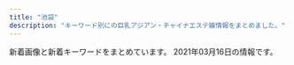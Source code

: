 ```yaml
---
title: "池袋"
description: "キーワード別にの巨乳アジアン・チャイナエステ嬢情報をまとめました。"
---
```


新着画像と新着キーワードをまとめています。
2021年03月16日の情報です。

<DmmAffiliateIns />
<KeywordTable
  shops={
    [
    {
        "keywords": {
            "90": 1,
            "88": 1,
            "86": 2
        },
        "station": "JR\u6c60\u888b\u99c5\u897f\u53e3",
        "url": "http://www.coco-8.jp/",
        "name": "CoCo8 \u30b3\u30b3\u30a8\u30a4\u30c8",
        "img_links": [
            "http://www.coco-8.jp/_src/36741672/4.jpg",
            "http://www.coco-8.jp/_src/36746692/g3.jpg",
            "http://www.coco-8.jp/_src/36742460/3.jpg",
            "http://www.coco-8.jp/_src/49977785/wechatimg336_20201102105038881.jpg",
            "http://www.coco-8.jp/_src/36746320/sayuri.jpg",
            "http://www.coco-8.jp/_src/36746331/lineline.png",
            "http://www.coco-8.jp/_src/36741671/2.jpg",
            "http://www.coco-8.jp/_src/36746351/lineline.png",
            "http://www.coco-8.jp/_src/36742655/down.png",
            "http://www.coco-8.jp/_src/36742780/s3.jpg",
            "http://www.coco-8.jp/_src/36820892/cam3.png",
            "http://www.coco-8.jp/_src/37791754/smartselect_20191212-140919_wechat.jpg",
            "http://www.coco-8.jp/_src/36746732/road2.png",
            "http://www.coco-8.jp/_src/54273533/img20210315131201738219.png",
            "http://www.coco-8.jp/_src/54273532/img20210315131201738219.png",
            "http://www.coco-8.jp/_src/36741673/3.jpg",
            "http://www.coco-8.jp/_src/36746688/g2.jpg",
            "http://www.coco-8.jp/_src/36742638/b.png",
            "http://www.coco-8.jp/_src/37791774/wechatimg437_20201113100952153.jpg",
            "http://www.coco-8.jp/_src/36742462/5.jpg",
            "http://www.coco-8.jp/_src/36746704/g5.png",
            "http://www.coco-8.jp/_src/36741674/5.jpg",
            "http://www.coco-8.jp/_src/36746633/lineline.png",
            "http://www.coco-8.jp/_src/36746379/aki.jpg",
            "http://www.coco-8.jp/_src/36813493/cam2.jpg",
            "http://www.coco-8.jp/_src/36815290/cam.png",
            "http://www.coco-8.jp/_src/36742461/4.jpg",
            "http://www.coco-8.jp/_src/36741678/down.png",
            "http://www.coco-8.jp/_src/36742791/s4.jpg",
            "http://www.coco-8.jp/_src/36741639/2.jpg",
            "http://www.coco-8.jp/_src/36741638/4.jpg",
            "http://www.coco-8.jp/_src/36742636/b.png",
            "http://www.coco-8.jp/_src/36746682/g.jpg",
            "http://www.coco-8.jp/_src/36743040/s5.jpg",
            "http://www.coco-8.jp/_src/36746380/aki.jpg",
            "http://www.coco-8.jp/_src/49632559/wechatimg336_20201102105038881.jpg",
            "http://www.coco-8.jp/_src/36746635/iwa1.jpg",
            "http://www.coco-8.jp/_src/36746642/risa.jpg",
            "http://www.coco-8.jp/_src/49977789/lineline.png",
            "http://www.coco-8.jp/_src/36746702/g6.jpg",
            "http://www.coco-8.jp/_src/36745876/pic1.jpg",
            "http://www.coco-8.jp/_src/37791789/lineline.png",
            "http://www.coco-8.jp/_src/36742640/b.png",
            "http://www.coco-8.jp/_src/36741640/1.jpg",
            "http://www.coco-8.jp/_src/36746395/lineline.png",
            "http://www.coco-8.jp/_src/36746641/risa.jpg",
            "http://www.coco-8.jp/_src/36741670/1.jpg",
            "http://www.coco-8.jp/_src/36746714/b.png",
            "http://www.coco-8.jp/_src/36746636/iwa1.jpg",
            "http://www.coco-8.jp/_src/49977786/wechatimg336_20201102105038881.jpg",
            "http://www.coco-8.jp/_src/36741637/3.jpg",
            "http://www.coco-8.jp/_src/36742459/2.jpg",
            "http://www.coco-8.jp/_src/36742714/s2.jpg",
            "http://www.coco-8.jp/_src/36741636/5.jpg",
            "http://www.coco-8.jp/_src/49977665/wechatimg437_20201113100952153.jpg",
            "http://www.coco-8.jp/_src/49977773/wechatimg437_20201113100952153.jpg",
            "http://www.coco-8.jp/_src/36742630/b.png",
            "http://www.coco-8.jp/_src/37791773/wechatimg437_20201113100952153.jpg",
            "http://www.coco-8.jp/_src/36746398/mei1.jpg",
            "http://www.coco-8.jp/_src/36712010/sayuri.jpg",
            "http://www.coco-8.jp/_src/49632727/wechatimg336_20201102105038881.jpg",
            "http://www.coco-8.jp/_src/36742644/sayuri.jpg",
            "http://www.coco-8.jp/_src/36746397/mei1.jpg",
            "http://www.coco-8.jp/_src/36746639/lineline.png",
            "http://www.coco-8.jp/_src/36746644/lineline.png",
            "http://www.coco-8.jp/_src/36813492/cam2.jpg",
            "http://www.coco-8.jp/_src/36746345/maya.jpg",
            "http://www.coco-8.jp/_src/36746346/maya.jpg",
            "http://www.coco-8.jp/_src/36742642/b.png",
            "http://www.coco-8.jp/_src/36742658/s1.jpg",
            "http://www.coco-8.jp/_src/36820891/cam3.png",
            "http://www.coco-8.jp/_src/36745880/pic2.jpg",
            "http://www.coco-8.jp/_src/36742458/1.jpg"
        ]
    },
    {
        "keywords": {
            "84": 2,
            "F": 1,
            "C": 20,
            "85": 2,
            "87": 2,
            "83": 4,
            "86": 1,
            "88": 1
        },
        "img_links": [
            "http://manpuku-web2.sakura.ne.jp/awakoku/image/header.jpg",
            "http://awakoku.net/girls/hana2.jpg",
            "http://awakoku.net/girls/mina2.jpg",
            "http://awakoku.net/girls/kana2.jpg",
            "http://awakoku.net/girls/yumi.jpg",
            "http://awakoku.net/girls/kana1.jpg",
            "http://awakoku.net/girls/saki1.jpg",
            "http://awakoku.net/girls/misaki1.jpg",
            "http://awakoku.net/girls/ami1.jpg",
            "http://awakoku.net/topics/img/8-1.jpg",
            "http://awakoku.net/girls/misaki2.jpg",
            "http://awakoku.net/girls/nagisa1.jpg",
            "http://awakoku.net/girls/nagisa2.jpg",
            "http://awakoku.net/image/pickup.jpg",
            "http://awakoku.net/girls/nana1.jpg",
            "http://awakoku.net/girls/noimage.jpg",
            "http://awakoku.net/girls/hana1.jpg",
            "http://awakoku.net/girls/yuri1.jpg",
            "http://awakoku.net/girls/nana2.jpg",
            "http://awakoku.net/girls/yuri2.jpg",
            "http://awakoku.net/topics/img/7-1.jpg",
            "http://awakoku.net/girls/mina1.jpg"
        ],
        "url": "http://awakoku.net/",
        "station": "JR\u6c60\u888b\u99c5\u897f\u53e3",
        "name": "\u30a2\u30ef\u56fd\u515a"
    },
    {
        "url": "http://hanamizuki.jpn.cm/",
        "img_links": [
            "http://hanamizuki.jpn.cm/photos/sites/43/2019/12/2019122511054178.jpg",
            "http://hanamizuki.jpn.cm/photos/sites/43/2017/11/2017110204162215.jpg",
            "http://hanamizuki.jpn.cm/images/room1.jpg",
            "http://hanamizuki.jpn.cm/images/room4.jpg",
            "http://hanamizuki.jpn.cm/images/s_news.png",
            "http://hanamizuki.jpn.cm/photos/sites/43/2019/12/2019122511054726.jpg",
            "http://hanamizuki.jpn.cm/images/nbj2.jpg",
            "http://hanamizuki.jpn.cm/images/room3.jpg",
            "http://hanamizuki.jpn.cm/images/s_link.png",
            "http://hanamizuki.jpn.cm/images/s_staff.png",
            "http://hanamizuki.jpn.cm/images/top.png",
            "http://hanamizuki.jpn.cm/photos/sites/43/2017/11/2017110204161468.jpg",
            "http://hanamizuki.jpn.cm/images/mobile.png",
            "http://hanamizuki.jpn.cm/photos/sites/43/2021/02/2021020211590282.jpg",
            "http://hanamizuki.jpn.cm/images/room2.jpg"
        ],
        "keywords": {
            "H": 2,
            "95": 1,
            "88": 1,
            "90": 1,
            "E": 1
        },
        "name": "\u6c34\u6728\u82b1",
        "station": "JR\u6c60\u888b\u99c5\u6771\u53e3"
    },
    {
        "station": "JR\u6c60\u888b\u99c5\u897f\u53e3",
        "name": "AromaAngels\uff5e\u6c60\u888b\u30a2\u30ed\u30de\u30a8\u30f3\u30b8\u30a7\u30eb\u30ba\uff5e",
        "url": "https://www.aroma-angels.net/",
        "img_links": [
            "http://www.aroma-angels.net/images/up_5_10_0.jpg",
            "http://www.aroma-angels.net/images/mt_10_1_508.jpg",
            "https://www.aroma-angels.net/images/mc_1_1_144.jpg",
            "http://www.aroma-angels.net/images/up_5_22_0.jpg",
            "https://www.aroma-angels.net/images/up_5_11_0.jpeg",
            "https://www.aroma-angels.net/images/ml_11_1_144.jpg",
            "https://www.aroma-angels.net/images/mc_1_2_445.jpg",
            "http://www.aroma-angels.net/asset/img/top.jpg",
            "https://www.aroma-angels.net/images/up_5_14_0.jpg",
            "https://estama.jp/assets_new/default/pc/img/page/link/estama_200_40.png",
            "https://www.aroma-angels.net/images/up_5_6_0.jpg",
            "https://www.aroma-angels.net/asset/img/top.jpg",
            "https://www.aroma-angels.net/asset/img/spacer300x450.png",
            "https://www.aroma-angels.net/images/up_5_7_0.jpg",
            "https://www.aroma-angels.net/asset/img/spacer_gallery.png",
            "https://www.aroma-angels.net/images/mc_1_2_239.jpg",
            "https://www.aroma-angels.net/images/up_5_15_0.jpg",
            "http://www.aroma-angels.net/images/up_5_17_0.jpg",
            "https://www.aroma-angels.net/images/up_5_13_0.jpg",
            "https://www.aroma-angels.net/images/ml_11_1_1064.jpg",
            "http://www.aroma-angels.net/images/up_5_9_0.jpg",
            "https://www.aroma-angels.net/images/ml_11_1_105.jpg",
            "https://www.aroma-angels.net/images/up_5_18_0.jpg",
            "https://www.aroma-angels.net/images/ml_11_1_1698.jpeg",
            "https://www.aroma-angels.net/images/mt_10_1_446.jpg",
            "http://www.aroma-angels.net/asset/img/top2.jpg",
            "https://www.aroma-angels.net/images/up_5_19_0.jpg",
            "https://www.aroma-angels.net/images/ml_11_1_508.jpg",
            "https://www.aroma-angels.net/images/ml_11_1_239.jpg",
            "https://www.aroma-angels.net/images/mc_1_1_960.jpg",
            "https://www.aroma-angels.net/images/mt_10_1_505.jpg",
            "https://www.aroma-angels.net/images/ml_11_1_445.jpg",
            "https://www.aroma-angels.net/images/link/link_19.jpg",
            "https://www.aroma-angels.net/images/ml_11_1_505.jpg",
            "http://www.aroma-angels.net/images/up_5_27_0.jpg",
            "https://www.aroma-angels.net/images/mc_1_1_1092.jpg",
            "https://www.aroma-angels.net/images/ml_11_1_1092.jpg",
            "https://www.aroma-angels.net/images/mc_1_1_506.jpg",
            "http://www.aroma-angels.net/images/link/link_27.jpg",
            "https://www.aroma-angels.net/images/mc_1_1_446.jpg",
            "https://www.aroma-angels.net/images/mc_1_2_960.jpg",
            "http://www.aroma-angels.net/images/link/link_31.jpg",
            "https://www.aroma-angels.net/images/up_5_25_0.jpg",
            "https://www.aroma-angels.net/images/ml_11_1_240.jpg",
            "https://www.aroma-angels.net/images/up_5_23_0.jpg",
            "https://www.aroma-angels.net/images/mc_1_1_208.jpg",
            "https://www.aroma-angels.net/images/up_5_5_0.jpg",
            "https://www.aroma-angels.net/images/mt_10_1_105.jpg",
            "https://www.aroma-angels.net/images/mc_1_1_105.jpg",
            "https://www.aroma-angels.net/images/mc_1_1_508.jpg",
            "https://www.aroma-angels.net/images/mc_1_1_445.jpg",
            "http://www.aroma-angels.net/images/link/link_34.jpg",
            "https://www.aroma-angels.net/images/up_5_12_0.jpg",
            "https://www.aroma-angels.net/images/ml_11_1_446.jpg",
            "https://www.aroma-angels.net/images/mc_1_2_105.jpg",
            "https://www.aroma-angels.net/images/up_5_8_0.jpg",
            "http://www.aroma-angels.net/images/mt_10_1_1092.jpg",
            "http://www.aroma-angels.net/images/mt_10_1_105.jpg",
            "https://www.aroma-angels.net/images/link/link_27.jpg",
            "https://www.aroma-angels.net/images/mc_1_2_1092.jpg",
            "https://menlog.net/link/menlog20040.jpg",
            "https://www.aroma-angels.net/images/link/link_31.jpg",
            "https://www.aroma-angels.net/images/ml_11_1_268.jpg",
            "https://www.aroma-angels.net/images/mc_1_1_1698.jpeg",
            "http://www.aroma-angels.net/asset/img/spacer900x360.png",
            "https://www.aroma-angels.net/images/mt_10_1_1092.jpg",
            "https://www.aroma-angels.net/images/up_5_17_0.jpg",
            "https://www.aroma-angels.net/images/ml_11_1_425.jpg",
            "https://www.aroma-angels.net/images/ml_11_1_208.jpg",
            "https://www.aroma-angels.net/images/ml_11_1_506.jpg",
            "http://www.aroma-angels.net/images/mt_10_1_505.jpg",
            "https://www.aroma-angels.net/images/mc_1_1_239.jpg",
            "https://www.aroma-angels.net/images/ml_11_1_314.jpg",
            "https://www.aroma-angels.net/images/ml_11_1_507.jpg",
            "https://www.aroma-angels.net/images/mc_1_1_505.jpg",
            "http://www.aroma-angels.net/images/up_5_5_0.jpg",
            "https://www.aroma-angels.net/images/mt_10_1_508.jpg",
            "https://www.aroma-angels.net/images/ml_11_1_960.jpg",
            "http://www.aroma-angels.net/asset/img/spacer300x450.png",
            "https://www.aroma-angels.net/images/mt_10_1_506.jpg",
            "https://www.aroma-angels.net/images/ml_11_1_1338.jpg",
            "https://www.aroma-angels.net/images/link/link_15.jpg",
            "https://www.aroma-angels.net/images/ml_11_1_241.jpg",
            "https://www.aroma-angels.net/images/mc_1_2_144.jpg",
            "https://www.aroma-angels.net/images/mt_10_1_144.jpg",
            "http://www.aroma-angels.net/images/up_5_6_0.jpg",
            "http://www.aroma-angels.net/images/mt_10_1_144.jpg",
            "http://www.aroma-angels.net/images/mt_10_1_446.jpg",
            "https://www.aroma-angels.net/images/ml_11_1_882.jpg",
            "https://www.aroma-angels.net/images/mc_1_1_882.jpg",
            "https://www.aroma-angels.net/images/up_5_10_0.jpg",
            "http://www.aroma-angels.net/images/up_5_26_0.jpg",
            "http://www.aroma-angels.net/images/up_5_23_0.jpg",
            "https://www.aroma-angels.net/images/ml_11_1_1272.jpg",
            "http://www.aroma-angels.net/images/up_5_7_0.jpg",
            "http://www.aroma-angels.net/images/up_5_8_0.jpg",
            "https://www.aroma-angels.net/images/up_5_27_0.jpg",
            "http://www.aroma-angels.net/images/mt_10_1_506.jpg",
            "http://www.aroma-angels.net/images/link/link_15.jpg",
            "https://www.aroma-angels.net/images/link/link_34.jpg",
            "https://www.aroma-angels.net/images/ml_11_1_2202.jpg",
            "https://www.aroma-angels.net/images/ml_11_1_1285.jpg",
            "https://www.aroma-angels.net/images/up_5_9_0.jpg",
            "https://www.aroma-angels.net/asset/img/spacer900x360.png",
            "https://www.aroma-angels.net/images/up_5_22_0.jpg",
            "http://www.aroma-angels.net/images/up_5_25_0.jpg",
            "https://www.aroma-angels.net/images/up_5_26_0.jpg",
            "https://www.aroma-angels.net/asset/img/top2.jpg",
            "https://www.aroma-angels.net/images/ml_11_1_1411.jpg"
        ],
        "keywords": {
            "85": 15,
            "D": 17,
            "86": 6,
            "E": 3,
            "87": 7,
            "C": 49,
            "88": 7
        }
    },
    {
        "station": "JR\u6c60\u888b\u99c5\u897f\u53e3(\u5317)",
        "keywords": {
            "C": 37,
            "87": 22,
            "88": 57,
            "E": 66,
            "F": 26,
            "90": 6,
            "89": 56,
            "D": 48
        },
        "url": "https://www.relax-es.net/",
        "name": "New RELAX TIME",
        "img_links": [
            "https://www.relax-es.net/w200-p300/img/uploadfile/imgpc01601602890.jpg",
            "https://www.relax-es.net/w160-p400/img/uploadfile/imgpc01608535826.jpg",
            "https://www.relax-es.net/w160-p400/img/uploadfile/imgpc01601602403.jpg",
            "https://www.relax-es.net/w160-p400/img/uploadfile/imgpc01601602016.jpg",
            "https://www.relax-es.net/w160-p400/img/uploadfile/imgpc01601602326.jpg",
            "https://www.relax-es.net/img/syscard.png",
            "https://www.relax-es.net/img/bana01.jpg",
            "https://www.relax-es.net/w160-p400/img/uploadfile/imgpc01601942092.jpg",
            "https://www.relax-es.net/img/uploadfile/imgpc01601603008.jpg",
            "https://www.relax-es.net/w160-p400/img/uploadfile/imgpc01608535783.jpg",
            "https://www.relax-es.net/w160-p400/img/uploadfile/imgpc01601942165.jpg",
            "https://www.relax-es.net/w160-p400/img/uploadfile/imgpc01601942105.jpg",
            "https://www.relax-es.net/w160-p400/img/uploadfile/imgpc01601602761.jpg",
            "https://www.relax-es.net/w200-p300/img/uploadfile/imgpc01601602443.jpg",
            "https://www.relax-es.net/img/bana05.jpg",
            "https://www.relax-es.net/img/num2.png",
            "https://www.relax-es.net/img/uploadfile/imgpc01601602890.jpg",
            "https://www.relax-es.net/w200-p300/img/uploadfile/imgpc01601602188.jpg",
            "https://www.relax-es.net/w160-p400/img/uploadfile/imgpc01601602443.jpg",
            "https://www.relax-es.net/w300-p200/img/uploadfile/imgpc01601603008.jpg",
            "https://www.relax-es.net/w160-p400/img/uploadfile/imgpc01601602676.jpg",
            "https://www.relax-es.net/img/bana10.jpg",
            "https://www.relax-es.net/img/uploadfile/imgpc01608535716.jpg",
            "https://www.relax-es.net/img/num4.png",
            "https://www.relax-es.net/w160-p400/img/uploadfile/imgpc01601942142.jpg",
            "https://www.relax-es.net/img/uploadfile/imgpc01601601781.jpg",
            "https://www.relax-es.net/w200-p300/img/uploadfile/imgpc01601942123.jpg",
            "https://www.relax-es.net/w160-p400/img/uploadfile/imgpc01601602269.jpg",
            "https://www.relax-es.net/w200-p300/img/uploadfile/imgpc01601602676.jpg",
            "https://www.relax-es.net/img/uploadfile/1601603998.png",
            "https://www.relax-es.net/img/uploadfile/imgpc01608535783.jpg",
            "https://www.relax-es.net/img/uploadfile/img_1601600707.jpg",
            "https://www.relax-es.net/img/bana04.jpg",
            "https://www.relax-es.net/w160-p400/img/uploadfile/imgpc01601602890.jpg",
            "https://www.relax-es.net/img/shop.jpg",
            "https://www.relax-es.net/w200-p300/img/uploadfile/imgpc01601602761.jpg",
            "https://www.relax-es.net/img/uploadfile/imgpc01601602761.jpg",
            "https://www.relax-es.net/w160-p400/img/uploadfile/imgpc01608535716.jpg",
            "https://www.relax-es.net/w160-p400/img/uploadfile/imgpc01601601975.jpg",
            "https://www.relax-es.net/img/uploadfile/imgpc01601602676.jpg",
            "https://www.relax-es.net/img/uploadfile/imgpc01601602188.jpg",
            "https://www.relax-es.net/img/companioncoment.png",
            "https://www.relax-es.net/w200-p300/img/uploadfile/imgpc01608535716.jpg",
            "https://www.relax-es.net/img/uploadfile/imgpc01601602269.jpg",
            "https://www.relax-es.net/w200-p300/img/uploadfile/imgpc01601601781.jpg",
            "https://www.relax-es.net/img/bana02.jpg",
            "https://www.relax-es.net/img/num3.png",
            "https://www.relax-es.net/img/icon/new.png",
            "https://www.relax-es.net/w160-p400/img/uploadfile/imgpc01601602970.jpg",
            "https://www.relax-es.net/img/uploadfile/img_1601600792.jpg",
            "https://www.relax-es.net/w200-p300/img/uploadfile/imgpc01601942092.jpg",
            "https://www.relax-es.net/img/uploadfile/imgpc01601942142.jpg",
            "https://www.relax-es.net/w160-p400/img/uploadfile/imgpc01601942123.jpg",
            "https://www.relax-es.net/img/uploadfile/imgpc01601942092.jpg",
            "https://www.relax-es.net/w160-p400/img/uploadfile/imgpc01608535915.jpg",
            "https://www.relax-es.net/img/uploadfile/imgpc01601601975.jpg",
            "https://www.relax-es.net/w200-p300/img/uploadfile/imgpc01601601975.jpg",
            "https://www.relax-es.net/w200-p300/img/uploadfile/imgpc01601942165.jpg",
            "https://www.relax-es.net/img/uploadfile/imgpc01608535915.jpg",
            "https://www.relax-es.net/w160-p400/img/uploadfile/imgpc01601603008.jpg",
            "https://www.relax-es.net/w160-p400/img/uploadfile/imgpc01601601781.jpg",
            "https://www.relax-es.net/img/num1.png",
            "https://www.relax-es.net/img/uploadfile/imgpc01601942165.jpg",
            "https://www.relax-es.net/img/uploadfile/imgpc01601602443.jpg",
            "https://www.relax-es.net/w200-p300/img/uploadfile/imgpc01601602326.jpg",
            "https://www.relax-es.net/img/uploadfile/imgpc01601942105.jpg",
            "https://www.relax-es.net/img/area.jpg",
            "https://www.relax-es.net/img/uploadfile/imgpc01601602970.jpg",
            "https://www.relax-es.net/img/uploadfile/imgpc01601942123.jpg",
            "https://www.relax-es.net/img/uploadfile/imgpc01601602326.jpg",
            "https://www.relax-es.net/img/bana03.jpg",
            "https://www.relax-es.net/img/kantan.jpg",
            "https://www.relax-es.net/w160-p400/img/uploadfile/imgpc01601602188.jpg",
            "https://www.relax-es.net/img/bana07.jpg",
            "https://www.relax-es.net/img/num5.png"
        ]
    },
    {
        "img_links": [],
        "url": "http://iris.iest.info/",
        "station": "JR\u6c60\u888b\u99c5\u6771\u53e3",
        "keywords": {},
        "name": "\u30b9\u30de\u30a4\u30eb"
    },
    {
        "img_links": [],
        "name": "\u6e80\u6708\u5802",
        "keywords": {},
        "station": "JR\u6c60\u888b\u99c5\u897f\u53e3",
        "url": "http://mangetsudou.tyo.cm/"
    },
    {
        "img_links": [
            "http://tsukinokoi.com/images/event/2020/m03.png",
            "http://tsukinokoi.com/img/staff/151584629124140300.jpg",
            "http://tsukinokoi.com/img/staff/148586605222864500.jpg",
            "http://tsukinokoi.com/images/news3.png",
            "http://tsukinokoi.com/images/QRcode.png",
            "http://tsukinokoi.com/images/bar_gallery.png",
            "http://tsukinokoi.com/images/bar_staff.png",
            "http://tsukinokoi.com/images/bar_top.png",
            "http://tsukinokoi.com/img/staff/153079932824200700.jpg",
            "http://tsukinokoi.com/img/staff/152008703796356600.jpg",
            "http://tsukinokoi.com/img/staff/148586605226742500.jpg",
            "http://tsukinokoi.com/img/staff/148256052554824000.jpg",
            "http://tsukinokoi.com/images/news1.png",
            "http://tsukinokoi.com/images/pickupGirl2014.png",
            "http://tsukinokoi.com/img/staff/154673852166026500.jpg",
            "http://tsukinokoi.com/img/staff/148073918839938900.jpg",
            "http://tsukinokoi.com/img/staff/155611310658540500.jpg",
            "http://tsukinokoi.com/img/staff/155204782386136400.jpg",
            "http://tsukinokoi.com/img/staff/144652745411466600.jpg",
            "http://tsukinokoi.com/img/staff/155818741107218300.jpg",
            "http://tsukinokoi.com/img/staff/160622584020640000.jpg",
            "http://tsukinokoi.com/img/staff/142919725579809100.png"
        ],
        "url": "http://tsukinokoi.com/",
        "name": "\u6708\u306e\u604b",
        "keywords": {
            "\u30bb\u30af\u30b7\u30fc": 1
        },
        "station": "JR\u6c60\u888b\u99c5\u897f\u53e3"
    },
    {
        "name": "\u6d17\u4f53\u30de\u30cb\u30a2",
        "station": "JR\u6c60\u888b\u99c5\u6771\u53e3",
        "url": "http://manian-ikebukuro.com/",
        "img_links": [
            "http://manian-ikebukuro.com/image/cast/cast_77_2_l.jpg",
            "http://manian-ikebukuro.com/image/cast/cast_6_1_l.jpg",
            "http://manian-ikebukuro.com/image/cast/cast_73_2_l.jpg",
            "http://manian-ikebukuro.com/image/cast/cast_75_1_s.jpg",
            "http://manian-ikebukuro.com/img/tel.png",
            "http://manian-ikebukuro.com/image/cast/cast_63_1_s.jpg",
            "http://manian-ikebukuro.com/image/cast/cast_77_1_s.jpg",
            "http://manian-ikebukuro.com/img/news3.png",
            "http://manian-ikebukuro.com/image/cast/10x10.jpg",
            "http://manian-ikebukuro.com/image/cast/cast_2_2_l.jpg",
            "http://manian-ikebukuro.com/image/cast/cast_64_1_s.jpg",
            "http://manian-ikebukuro.com/img/pickupGirl.png",
            "http://manian-ikebukuro.com/image/cast/cast_69_1_l.jpg",
            "http://manian-ikebukuro.com/image/cast/cast_74_1_l.jpg",
            "http://manian-ikebukuro.com/image/cast/cast_70_2_l.jpg",
            "http://manian-ikebukuro.com/image/cast/cast_77_1_l.jpg",
            "http://manian-ikebukuro.com/image/cast/cast_75_2_l.jpg",
            "http://manian-ikebukuro.com/image/cast/cast_64_1_l.jpg",
            "http://manian-ikebukuro.com/image/cast/cast_80_1_l.jpg",
            "http://manian-ikebukuro.com/image/cast/cast_70_1_l.jpg",
            "http://manian-ikebukuro.com/image/cast/cast_74_2_l.jpg",
            "http://manian-ikebukuro.com/image/cast/cast_69_1_s.jpg",
            "http://manian-ikebukuro.com/image/cast/cast_73_1_s.jpg",
            "http://manian-ikebukuro.com/image/cast/cast_63_1_l.jpg",
            "http://manian-ikebukuro.com/img/news1.png",
            "http://manian-ikebukuro.com/image/cast/cast_80_1_s.jpg",
            "http://manian-ikebukuro.com/image/cast/cast_6_2_l.jpg",
            "http://manian-ikebukuro.com/image/cast/cast_70_1_s.jpg",
            "http://manian-ikebukuro.com/image/cast/cast_6_1_s.jpg",
            "http://manian-ikebukuro.com/img/line1.jpg",
            "http://manian-ikebukuro.com/image/cast/cast_64_2_l.jpg",
            "http://manian-ikebukuro.com/image/cast/cast_2_1_s.jpg",
            "http://manian-ikebukuro.com/img/bar_profile.png",
            "http://manian-ikebukuro.com/img/bar_staff.png",
            "http://manian-ikebukuro.com/img/header0.jpg",
            "http://manian-ikebukuro.com/img/QRcode.png",
            "http://manian-ikebukuro.com/image/cast/cast_75_1_l.jpg",
            "http://manian-ikebukuro.com/image/cast/cast_80_2_l.jpg",
            "http://manian-ikebukuro.com/image/cast/cast_67_1_s.jpg",
            "http://manian-ikebukuro.com/image/cast/cast_68_1_s.jpg",
            "http://manian-ikebukuro.com/image/cast/cast_2_1_l.jpg",
            "http://manian-ikebukuro.com/image/cast/cast_74_1_s.jpg",
            "http://manian-ikebukuro.com/image/cast/cast_71_1_s.jpg",
            "http://manian-ikebukuro.com/image/cast/cast_69_2_l.jpg",
            "http://manian-ikebukuro.com/image/cast/cast_73_1_l.jpg",
            "http://manian-ikebukuro.com/image/cast/cast_47_1_s.jpg",
            "http://manian-ikebukuro.com/img/spSite.jpg",
            "http://manian-ikebukuro.com/sp/img/tel.png"
        ],
        "keywords": {}
    },
    {
        "station": "JR\u6c60\u888b\u99c5\u897f\u53e3",
        "url": "http://new-paradise.net/",
        "img_links": [
            "http://new-paradise.net/images/kanna02.jpg",
            "http://new-paradise.net/images/honoka.jpg",
            "http://new-paradise.net/images/flash1.jpg",
            "http://new-paradise.net/images/a4.jpg",
            "http://new-paradise.net/images/a5.jpg",
            "http://new-paradise.net/images/mobile.png",
            "http://new-paradise.net/images/info.jpg",
            "http://new-paradise.net/images/down.png",
            "http://new-paradise.net/images/kiki.jpg",
            "http://new-paradise.net/images/a6.jpg",
            "http://new-paradise.net/images/zi_staff.png",
            "http://new-paradise.net/images/noa.jpg",
            "http://new-paradise.net/images/g0.jpg",
            "http://new-paradise.net/images/misaki01.jpg",
            "http://new-paradise.net/images/kiki02.jpg",
            "http://new-paradise.net/images/a7.jpg",
            "http://new-paradise.net/images/a2.jpg",
            "http://new-paradise.net/images/itigo.jpg",
            "http://new-paradise.net/images/up.png",
            "http://new-paradise.net/images/misaki02.jpg",
            "http://new-paradise.net/images/a1.jpg",
            "http://new-paradise.net/images/a3.jpg",
            "http://new-paradise.net/images/r3.jpg"
        ],
        "keywords": {},
        "name": "\u5fc3\u30d1\u30e9\u30c0\u30a4\u30b9"
    },
    {
        "url": "http://foryou-est.tokyo/",
        "keywords": {},
        "name": "For You",
        "station": "JR\u6c60\u888b\u99c5\u897f\u53e3",
        "img_links": [
            "http://foryou-est.tokyo/images/mika.jpg",
            "http://foryou-est.tokyo/images/sp02.jpg",
            "http://foryou-est.tokyo/images/yumi.jpg",
            "http://foryou-est.tokyo/images/riri.jpg",
            "http://foryou-est.tokyo/images/sp03.jpg",
            "http://foryou-est.tokyo/images/mobile.png",
            "http://foryou-est.tokyo/images/down.png",
            "http://foryou-est.tokyo/images/yuki.jpg",
            "http://foryou-est.tokyo/images/flash1.jpg",
            "http://foryou-est.tokyo/images/kina.jpg",
            "http://foryou-est.tokyo/images/yuri.jpg",
            "http://foryou-est.tokyo/images/sp01.jpg",
            "http://foryou-est.tokyo/images/ai.jpg",
            "http://foryou-est.tokyo/images/ami.jpg",
            "http://foryou-est.tokyo/images/up.png",
            "http://foryou-est.tokyo/images/emi.jpg",
            "http://foryou-est.tokyo/images/zi_staff.png"
        ]
    },
    {
        "url": "http://monaliza.xyz/",
        "name": "MONA\u30fbLIZA \u30e2\u30ca\u30fb\u30ea\u30b6",
        "img_links": [
            "http://monaliza.xyz/images/index_c2.jpg",
            "http://monaliza.xyz/images/gallery_image01b.jpg",
            "http://monaliza.xyz/images/r01.jpg",
            "http://monaliza.xyz/images/r03.jpg",
            "http://monaliza.xyz/images/r04.jpg",
            "http://monaliza.xyz/images/index_c1.jpg",
            "http://monaliza.xyz/images/yuki.jpg",
            "http://monaliza.xyz/images/g7.jpg",
            "http://monaliza.xyz/images/index_c3.jpg",
            "http://monaliza.xyz/images/top.jpg",
            "http://monaliza.xyz/images/g6.jpg",
            "http://monaliza.xyz/images/r02.jpg",
            "http://monaliza.xyz/images/mobile.jpg",
            "http://monaliza.xyz/images/aoyi.jpg",
            "http://monaliza.xyz/images/g4.jpg"
        ],
        "station": "JR\u6c60\u888b\u99c5\u897f\u53e3",
        "keywords": {
            "C": 8
        }
    },
    {
        "station": "JR\u6c60\u888b\u99c5\u897f\u53e3(\u5317)",
        "name": "\u30b7\u30e3\u30fc\u30ed\u30c3\u30c8\u59eb",
        "keywords": {
            "87": 1,
            "86": 3,
            "82": 2,
            "C": 21,
            "85": 11,
            "E": 1,
            "D": 4,
            "88": 1,
            "89": 3
        },
        "img_links": [
            "http://www.i-rlx.info/girl/05.jpg",
            "http://www.i-rlx.info/images/upload/95e8548329763630.jpg",
            "http://www.i-rlx.info/images/index_11.jpg",
            "http://www.i-rlx.info/images/rec_16.jpg",
            "http://www.i-rlx.info/girl/01.jpg",
            "http://www.i-rlx.info/images/upload/thumb/22c78aefa047b678.jpg",
            "http://www.i-rlx.info/images/index_28.jpg",
            "http://www.i-rlx.info/images/sub_21.jpg",
            "http://www.i-rlx.info/images/index_04.jpg",
            "http://www.i-rlx.info/images/upload/thumb/0192d005c5f424ba.jpg",
            "http://www.i-rlx.info/images/index_37.jpg",
            "http://www.i-rlx.info/images/upload/b0bbe23232bed8aa.jpg",
            "http://www.i-rlx.info/images/info.jpg",
            "http://www.i-rlx.info/images/index_14.jpg",
            "http://www.i-rlx.info/images/upload/549fe7e03db1e8fc.jpg",
            "http://www.i-rlx.info/images/index_33.jpg",
            "http://www.i-rlx.info/images/sub_18.jpg",
            "http://www.i-rlx.info/girl/017.jpg",
            "http://www.i-rlx.info/images/upload/7b4c8b9d49e714ee.jpg",
            "http://www.i-rlx.info/images/upload/thumb/bc0752fe4e53b8c6.jpg",
            "http://www.i-rlx.info/i/girl/03.jpg",
            "http://www.i-rlx.info/images/index_10.jpg",
            "http://www.i-rlx.info/i/girl/04.jpg",
            "http://www.i-rlx.info/images/index_12.jpg",
            "http://www.i-rlx.info/images/index_22.jpg",
            "http://www.i-rlx.info/images/index_27.jpg",
            "http://www.i-rlx.info/girl/08.jpg",
            "http://www.i-rlx.info/images/info_16.jpg",
            "http://www.i-rlx.info/i/room/r04.jpg",
            "http://www.i-rlx.info/images/index_15.jpg",
            "http://www.i-rlx.info/images/index_03.jpg",
            "http://www.i-rlx.info/images/index_34.jpg",
            "http://www.i-rlx.info/images/index_29.jpg",
            "http://www.i-rlx.info/images/upload/thumb/ac8e7ec3ac179feb.jpg",
            "http://www.i-rlx.info/images/upload/thumb/d9467bde93e01a59.jpg",
            "http://www.i-rlx.info/girl/04.jpg",
            "http://www.i-rlx.info/images/index_26.jpg",
            "http://www.i-rlx.info/images/index_23.jpg",
            "http://www.i-rlx.info/images/upload/ac8e7ec3ac179feb.jpg",
            "http://www.i-rlx.info/images/upload/4d0e657eefdddf42.jpg",
            "http://www.i-rlx.info/images/index_01.jpg",
            "http://www.i-rlx.info/images/upload/thumb/dc8f1b616e622b2a.jpg",
            "http://www.i-rlx.info/images/upload/thumb/19b76df66faf0b12.jpg",
            "http://www.i-rlx.info/i/girl/05.jpg",
            "http://www.i-rlx.info/images/index_30.jpg",
            "http://www.i-rlx.info/images/index_08.jpg",
            "http://www.i-rlx.info/images/upload/7d800b2f3fde617b.jpg",
            "http://www.i-rlx.info/i/room/r03.jpg",
            "http://www.i-rlx.info/i/room/r01.jpg",
            "http://www.i-rlx.info/girl/02.jpg",
            "http://www.i-rlx.info/images/upload/0192d005c5f424ba.jpg",
            "http://www.i-rlx.info/girl/018.jpg",
            "http://www.i-rlx.info/images/upload/19b76df66faf0b12.jpg",
            "http://www.i-rlx.info/images/upload/3a57edcf235cfd8e.jpg",
            "http://www.i-rlx.info/i/girl/01.jpg",
            "http://www.i-rlx.info/images/index_20.jpg",
            "http://www.i-rlx.info/girl/06.jpg",
            "http://www.i-rlx.info/images/upload/3cd8601001950e68.jpg",
            "http://www.i-rlx.info/images/index_07.jpg",
            "http://www.i-rlx.info/images/upload/thumb/4d0e657eefdddf42.jpg",
            "http://www.i-rlx.info/images/index_35_01.jpg",
            "http://www.i-rlx.info/images/upload/c3c01fea3cdcaa08.jpg",
            "http://www.i-rlx.info/images/upload/thumb/5f15caf7f272770f.jpg",
            "http://www.i-rlx.info/images/index_09.jpg",
            "http://www.i-rlx.info/images/index_36.jpg",
            "http://www.i-rlx.info/images/index_02.jpg",
            "http://www.i-rlx.info/images/index_17.jpg",
            "http://www.i-rlx.info/images/upload/bb2bfea87a6127cc.jpg",
            "http://www.i-rlx.info/images/upload/thumb/95e8548329763630.jpg",
            "http://www.i-rlx.info/images/index_19.jpg",
            "http://www.i-rlx.info/images/upload/thumb/bb2bfea87a6127cc.jpg",
            "http://www.i-rlx.info/images/upload/thumb/c3c01fea3cdcaa08.jpg",
            "http://www.i-rlx.info/images/upload/bc0752fe4e53b8c6.jpg",
            "http://www.i-rlx.info/images/upload/thumb/9e42414005a99f48.jpg",
            "http://www.i-rlx.info/i/girl/02.jpg",
            "http://www.i-rlx.info/images/upload/thumb/7d800b2f3fde617b.jpg",
            "http://www.i-rlx.info/images/index_21.jpg",
            "http://www.i-rlx.info/images/index_39.jpg",
            "http://www.i-rlx.info/images/upload/thumb/549fe7e03db1e8fc.jpg",
            "http://www.i-rlx.info/images/index_06.jpg",
            "http://www.i-rlx.info/images/rec.jpg",
            "http://www.i-rlx.info/images/upload/thumb/3cd8601001950e68.jpg",
            "http://www.i-rlx.info/images/index_31.jpg",
            "http://www.i-rlx.info/images/upload/thumb/bb8a47bc98c64e87.jpg",
            "http://www.i-rlx.info/images/upload/thumb/eeb5d9caa554018e.jpg",
            "http://www.i-rlx.info/images/index_18.jpg",
            "http://www.i-rlx.info/images/upload/thumb/3a57edcf235cfd8e.jpg",
            "http://www.i-rlx.info/i/room/r02.jpg",
            "http://www.i-rlx.info/images/03.jpg",
            "http://www.i-rlx.info/images/index_24.jpg",
            "http://www.i-rlx.info/images/upload/eeb5d9caa554018e.jpg",
            "http://www.i-rlx.info/images/upload/dc8f1b616e622b2a.jpg",
            "http://www.i-rlx.info/images/staff_16.jpg",
            "http://www.i-rlx.info/images/upload/5f15caf7f272770f.jpg",
            "http://www.i-rlx.info/images/upload/bb8a47bc98c64e87.jpg",
            "http://www.i-rlx.info/images/index_13.jpg",
            "http://www.i-rlx.info/girl/07.jpg",
            "http://www.i-rlx.info/images/upload/d9467bde93e01a59.jpg",
            "http://www.i-rlx.info/images/upload/thumb/b0bbe23232bed8aa.jpg",
            "http://www.i-rlx.info/images/upload/9e42414005a99f48.jpg",
            "http://www.i-rlx.info/images/upload/22c78aefa047b678.jpg",
            "http://www.i-rlx.info/images/upload/thumb/7b4c8b9d49e714ee.jpg"
        ],
        "url": "http://www.i-rlx.info/"
    },
    {
        "name": "\u30a2\u30ed\u30de\u30ed\u30de\u30f3\u30b9",
        "img_links": [
            "http://salon-arm.com/pic/top.png",
            "http://salon-arm.com/img/ttl_mobile.png",
            "http://salon-arm.com/staff/rika/01.jpg",
            "http://salon-arm.com/staff/ichigo/01mb.jpg",
            "http://salon-arm.com/img/ttl_staff.png",
            "http://salon-arm.com/staff/kaori/01.jpg",
            "http://salon-arm.com/staff/ai/01mb.jpg",
            "http://salon-arm.com/staff/reina/01mb.jpg",
            "http://salon-arm.com/staff/ichigo/01.jpg",
            "http://salon-arm.com/staff/reina/01.jpg",
            "http://salon-arm.com/i/files/homeimg.jpg",
            "http://salon-arm.com/staff/midori/01mb.jpg",
            "http://salon-arm.com/staff/emi/01.jpg",
            "http://salon-arm.com/staff/saya/01mb.jpg",
            "http://salon-arm.com/img/ttl_concept.png",
            "http://salon-arm.com/staff/emi/01mb.jpg",
            "http://salon-arm.com/staff/saya/01.jpg",
            "http://salon-arm.com/staff/mai/01mb.jpg",
            "http://salon-arm.com/staff/midori/01.jpg",
            "http://salon-arm.com/staff/yuuka/01mb.jpg",
            "http://salon-arm.com/img/att.jpg",
            "http://salon-arm.com/staff/mai/01.jpg",
            "http://salon-arm.com/img/ttl_line.png",
            "http://salon-arm.com/staff/ringo/01.jpg",
            "http://salon-arm.com/staff/yuuka/01.jpg",
            "http://salon-arm.com/staff/kaori/01mb.jpg",
            "http://salon-arm.com/staff/ai/01.jpg",
            "http://salon-arm.com/staff/nana/01mb.jpg",
            "http://salon-arm.com/pic/head.png",
            "http://salon-arm.com/img/ttl_tnew.png",
            "http://salon-arm.com/staff/rika/01mb.jpg",
            "http://salon-arm.com/staff/ringo/01mb.jpg",
            "http://salon-arm.com/staff/nana/01.jpg"
        ],
        "station": "JR\u6c60\u888b\u99c5\u897f\u53e3",
        "keywords": {
            "C": 21
        },
        "url": "http://salon-arm.com/"
    },
    {
        "img_links": [
            "http://whitelover.jpest.net/uploads//sites/32/2020/11/g1.jpg",
            "http://whitelover.jpest.net/uploads//sites/32/elementor/thumbs/g3-1-p2n77xvnrngcubrvbz5lcdx939b43zx45417b9n100.jpg",
            "http://whitelover.jpest.net/uploads//sites/32/2021/01/01-1.jpg",
            "http://whitelover.jpest.net/uploads//sites/32/2020/11/g12.jpg",
            "http://whitelover.jpest.net/uploads//sites/32/2020/12/g2.jpg",
            "http://whitelover.jpest.net/uploads//sites/32/2020/11/02-1.png",
            "http://whitelover.jpest.net/uploads//sites/32/2021/02/g3-1.jpg",
            "http://whitelover.jpest.net/uploads//sites/32/2020/12/g3.jpg",
            "http://whitelover.jpest.net/uploads//sites/32/2021/02/g3.jpg",
            "http://whitelover.jpest.net/uploads//sites/32/2021/01/02-1.jpg",
            "http://whitelover.jpest.net/uploads//sites/32/2020/11/01-1.png",
            "http://whitelover.jpest.net/uploads//sites/32/2020/12/g3-1.jpg",
            "http://whitelover.jpest.net/uploads//sites/32/2021/02/g31.jpg"
        ],
        "station": "JR\u6c60\u888b\u99c5\u897f\u53e3",
        "name": "\u767d\u3044\u604b\u4eba",
        "keywords": {},
        "url": "http://whitelover.jpest.net/"
    },
    {
        "name": "\u53f0\u6e7e\u5e78\u904b\u30ea\u30e9\u30af\u30bc\u30fc\u30b7\u30e7\u30f3",
        "station": "JR\u6c60\u888b\u99c5\u897f\u53e3",
        "url": "http://esthe-treat.com/",
        "img_links": [
            "http://esthe-treat.com/staff/natumi/01.jpg",
            "http://esthe-treat.com/img/add.jpg",
            "http://esthe-treat.com/img/sysetc.png",
            "http://esthe-treat.com/img/pc.jpg",
            "http://esthe-treat.com/img/t-t.jpg",
            "http://esthe-treat.com/img/sys2.png",
            "http://esthe-treat.com/img/pic.jpg",
            "http://esthe-treat.com/img/t-r.jpg",
            "http://esthe-treat.com/img/cam.jpg",
            "http://esthe-treat.com/img/info.jpg",
            "http://esthe-treat.com/img/botton.jpg",
            "http://esthe-treat.com/staff/mari/01.jpg",
            "http://esthe-treat.com/img/tit.jpg",
            "http://esthe-treat.com/img/sys1.png",
            "http://esthe-treat.com/staff/yuyu/01.jpg",
            "http://esthe-treat.com/img/t-a.jpg",
            "http://esthe-treat.com/staff/rena/01.jpg",
            "http://esthe-treat.com/img/adrs.jpg",
            "http://esthe-treat.com/staff/ami/01.jpg",
            "http://esthe-treat.com/img/t-o.jpg",
            "http://esthe-treat.com/img/tel.jpg",
            "http://esthe-treat.com/img/t-s.jpg"
        ],
        "keywords": {}
    },
    {
        "name": "\u3086\u3089\u308a",
        "url": "http://www.yurari-massage.work/",
        "station": "JR\u6c60\u888b\u99c5\u897f\u53e3(\u5317)",
        "keywords": {
            "D": 11,
            "E": 3,
            "C": 29,
            "87": 8,
            "86": 17
        },
        "img_links": [
            "http://www.yurari-massage.work/img/st021.jpg",
            "http://www.yurari-massage.work/img/m5.jpg",
            "http://www.yurari-massage.work/img/nos.jpg",
            "http://www.yurari-massage.work/img/m20.jpg",
            "http://www.yurari-massage.work/img/m60.jpg",
            "http://www.yurari-massage.work/img/sta22.jpg",
            "http://www.yurari-massage.work/img/st17.jpg",
            "http://www.yurari-massage.work/img/sta7.jpg",
            "http://www.yurari-massage.work/img/m3.jpg",
            "http://www.yurari-massage.work/img/st19.jpg",
            "http://www.yurari-massage.work/img/sta26.jpg",
            "http://www.yurari-massage.work/img/m50.jpg",
            "http://www.yurari-massage.work/img/m30.jpg",
            "http://www.yurari-massage.work/img/sta28.jpg",
            "http://www.yurari-massage.work/img/st27.jpg",
            "http://www.yurari-massage.work/img/sta25.jpg",
            "http://www.yurari-massage.work/img/st026.jpg",
            "http://www.yurari-massage.work/img/st017.jpg",
            "http://www.yurari-massage.work/img/m1.jpg",
            "http://www.yurari-massage.work/img/r9.jpg",
            "http://www.yurari-massage.work/img/m40.jpg",
            "http://www.yurari-massage.work/img/st11.jpg",
            "http://www.yurari-massage.work/img/st26.jpg",
            "http://www.yurari-massage.work/img/m4.jpg",
            "http://www.yurari-massage.work/img/m2.jpg",
            "http://www.yurari-massage.work/img/sta4.jpg",
            "http://www.yurari-massage.work/img/head.jpg",
            "http://www.yurari-massage.work/img/st28.jpg",
            "http://www.yurari-massage.work/img/st022.jpg",
            "http://www.yurari-massage.work/img/st07.jpg",
            "http://www.yurari-massage.work/img/st027.jpg",
            "http://www.yurari-massage.work/img/mobile.png",
            "http://www.yurari-massage.work/img/m6.jpg",
            "http://www.yurari-massage.work/img/st4.jpg",
            "http://www.yurari-massage.work/img/sta21.jpg",
            "http://www.yurari-massage.work/img/sta27.jpg",
            "http://www.yurari-massage.work/img/st21.jpg",
            "http://www.yurari-massage.work/img/m10.jpg",
            "http://www.yurari-massage.work/img/st7.jpg",
            "http://www.yurari-massage.work/img/st25.jpg",
            "http://www.yurari-massage.work/img/campian.jpg",
            "http://www.yurari-massage.work/img/st22.jpg"
        ]
    },
    {
        "img_links": [
            "https://honeybee2.com/images_staff/99/011420365888.jpg",
            "https://honeybee2.com/images/btn_next.png",
            "https://honeybee2.com/images/bnr_200_40.jpg",
            "https://honeybee2.com/images_staff/142/060611173967.jpg",
            "https://honeybee2.com/images_staff/133/041312285087.jpg",
            "https://honeybee2.com/images_staff/117/082321050834.jpg",
            "https://honeybee2.com/images_staff/108/040923420669.jpg",
            "https://honeybee2.com/images/img_info.png",
            "https://honeybee2.com/images/bnr_88_31.jpg",
            "https://honeybee2.com/images/img_info_02.png",
            "https://honeybee2.com/images/btn_back.png",
            "https://honeybee2.com/images/pagetop_off.png",
            "https://honeybee2.com/images_staff/168/111319171076.jpg",
            "https://honeybee2.com/images_staff/134/041314164177.jpg",
            "https://honeybee2.com/images/icon_ranking_05.png",
            "https://honeybee2.com/images_staff/111/070714174922.jpg",
            "https://honeybee2.com/images_staff/150/091116274617.jpg",
            "https://honeybee2.com/images/img_info_03.png",
            "https://honeybee2.com/images_staff/60/032207120681.jpg",
            "https://honeybee2.com/images/no_image.jpg",
            "https://honeybee2.com/images_staff/99/110211050217.jpg",
            "https://honeybee2.com/images/bnr_side_card.png",
            "https://honeybee2.com/images_staff/136/041523165620.jpg",
            "https://honeybee2.com/images/bnr_160_45.jpg",
            "https://honeybee2.com/images/img_info_01.png",
            "https://honeybee2.com/images/icon_ranking_03.png",
            "https://honeybee2.com/images_staff/134/041314054720.jpg",
            "https://honeybee2.com/images/bnr_side_concept.png",
            "https://honeybee2.com/images_staff/59/111000015721.jpg",
            "https://honeybee2.com/images_staff/168/111318504622.jpg",
            "https://honeybee2.com/images_staff/142/060611265633.jpg",
            "https://honeybee2.com/images/img_gallery_02.png",
            "https://honeybee2.com/images/img_gallery_05.png",
            "https://honeybee2.com/images/img_gallery_06.png",
            "https://honeybee2.com/images/img_gallery_04.png",
            "https://honeybee2.com/images_staff/117/082320544428.jpg",
            "https://honeybee2.com/images/bnr_468_60.jpg",
            "https://honeybee2.com/images_staff/60/032207115986.jpg",
            "https://honeybee2.com/images/icon_ranking_01.png",
            "https://honeybee2.com/images_staff/150/091115052227.jpg",
            "https://honeybee2.com/images/vis_profileframe.png",
            "https://honeybee2.com/images/vis_castframe_01.png",
            "https://honeybee2.com/images_staff/59/111000133157.jpg",
            "https://honeybee2.com/images_staff/111/070714141435.jpg",
            "https://honeybee2.com/images/img_gallery_01.png",
            "https://honeybee2.com/images_staff/136/041522461779.jpg",
            "https://honeybee2.com/images/icon_ranking_04.png",
            "https://honeybee2.com/images_staff/133/032511552539.jpg",
            "https://honeybee2.com/images/img_gallery_03.png"
        ],
        "name": "\u30cf\u30cb\u30fc\u30d3\u30fc",
        "station": "JR\u6c60\u888b\u99c5\u897f\u53e3(\u5317)",
        "keywords": {
            "85": 88,
            "88": 44,
            "83": 96,
            "C": 248,
            "D": 194,
            "84": 201,
            "82": 57
        },
        "url": "https://honeybee2.com/"
    },
    {
        "img_links": [
            "http://es-hana.work/img/rina1.jpg",
            "http://es-hana.work/images/ac1.jpg",
            "http://es-hana.work/images/8.jpg",
            "http://es-hana.work/staff/yui.jpg",
            "http://es-hana.work/images/ac2.jpg",
            "http://es-hana.work/images/sys1.jpg",
            "http://es-hana.work/images/6.jpg",
            "http://es-hana.work/staff/nana.jpg",
            "http://es-hana.work/staff/aya.jpg",
            "http://es-hana.work/images/2.jpg",
            "http://es-hana.work/images/7.jpg",
            "http://es-hana.work/img/ai1.jpg",
            "http://es-hana.work/img/nana1.jpg",
            "http://es-hana.work/images/int.jpg",
            "http://es-hana.work/images/tg.jpg",
            "http://es-hana.work/images/3.jpg",
            "http://es-hana.work/img/haruka1.jpg",
            "http://es-hana.work/images/interior_t.jpg",
            "http://es-hana.work/img/aya1.jpg",
            "http://es-hana.work/images/head.jpg",
            "http://es-hana.work/img/miki1.jpg",
            "http://es-hana.work/staff/haruka.jpg",
            "http://es-hana.work/staff/rina.jpg",
            "http://es-hana.work/images/staff_t.jpg",
            "http://es-hana.work/img/yui1.jpg",
            "http://es-hana.work/staff/ai.jpg",
            "http://es-hana.work/staff/miki.jpg",
            "http://es-hana.work/images/news.jpg",
            "http://es-hana.work/staff/yuna.jpg",
            "http://es-hana.work/images/1.jpg",
            "http://es-hana.work/images/line.jpg",
            "http://es-hana.work/images/sys2.jpg",
            "http://es-hana.work/images/5.jpg"
        ],
        "name": "\u82b1\u6c34\u6728",
        "url": "http://es-hana.work/",
        "keywords": {},
        "station": "JR\u6c60\u888b\u99c5\u897f\u53e3(\u5317)"
    },
    {
        "keywords": {
            "83": 18,
            "85": 6,
            "86": 6,
            "D": 18,
            "C": 12
        },
        "name": "\u604b",
        "url": "http://koi.este.work/",
        "station": "JR\u6c60\u888b\u99c5\u897f\u53e3",
        "img_links": [
            "http://koi.este.work/2/uploadimg/1565558725.jpg",
            "http://koi.este.work/tennai.png",
            "http://koi.este.work/t3.jpg",
            "http://koi.este.work/b_news.png",
            "http://koi.este.work/t1.jpg",
            "http://koi.este.work/2/uploadimg/1579481243.jpg",
            "http://koi.este.work/up_5_3_0.jpg",
            "http://koi.este.work/tennai3.jpg",
            "http://koi.este.work/tennai4.jpg",
            "http://momipara.jp/img/link/momi88.jpg",
            "http://koi.este.work/2/uploadimg/1577672563.jpg",
            "http://koi.este.work/mens-esthe.png",
            "http://koi.este.work/2/uploadimg/1601879728.jpg",
            "http://koi.este.work/tennai2.jpg",
            "http://koi.este.work/top.jpg",
            "http://koi.este.work/b_girl.png"
        ]
    },
    {
        "img_links": [
            "http://c-sun2.com/image/cast/cast_362_1_l.jpg",
            "http://c-sun2.com/image/cast/cast_390_1_l.jpg",
            "http://c-sun2.com/image/cast/cast_471_2_l.jpg",
            "http://c-sun2.com/img/bar_grallery.png",
            "http://c-sun2.com/image/cast/cast_534_2_l.jpg",
            "http://c-sun2.com/image/cast/cast_580_1_l.jpg",
            "http://c-sun2.com/img/header.jpg",
            "http://c-sun2.com/image/cast/cast_473_2_l.jpg",
            "http://c-sun2.com/img/topbar_camp.png",
            "http://c-sun2.com/image/cast/cast_492_1_l.jpg",
            "http://c-sun2.com/image/cast/cast_360_2_l.jpg",
            "http://c-sun2.com/image/cast/cast_360_1_l.jpg",
            "http://c-sun2.com/image/cast/cast_524_2_l.jpg",
            "http://c-sun2.com/image/cast/cast_466_2_l.jpg",
            "http://c-sun2.com/image/cast/cast_326_1_l.jpg",
            "http://c-sun2.com/img/topbar_news.png",
            "http://c-sun2.com/image/cast/cast_390_2_l.jpg",
            "http://c-sun2.com/image/cast/cast_485_2_l.jpg",
            "http://c-sun2.com/img/event/camp3.jpg",
            "http://c-sun2.com/image/cast/cast_453_1_l.jpg",
            "http://c-sun2.com/image/cast/cast_393_1_l.jpg",
            "http://c-sun2.com/image/cast/cast_496_1_l.jpg",
            "http://c-sun2.com/image/cast/cast_524_1_l.jpg",
            "http://c-sun2.com/image/cast/cast_484_1_l.jpg",
            "http://c-sun2.com/image/cast/cast_357_2_l.jpg",
            "http://c-sun2.com/image/cast/cast_496_2_l.jpg",
            "http://c-sun2.com/image/cast/cast_466_1_l.jpg",
            "http://c-sun2.com/image/cast/cast_484_2_l.jpg",
            "http://c-sun2.com/image/shame/192_1_l.jpg",
            "http://c-sun2.com/image/cast/cast_492_2_l.jpg",
            "http://c-sun2.com/image/cast/cast_326_2_l.jpg",
            "http://c-sun2.com/image/cast/cast_393_2_l.jpg",
            "http://c-sun2.com/image/cast/cast_453_2_l.jpg",
            "http://c-sun2.com/image/cast/cast_533_1_l.jpg",
            "http://c-sun2.com/image/cast/cast_533_2_l.jpg",
            "http://c-sun2.com/image/cast/cast_362_2_l.jpg",
            "http://c-sun2.com/image/cast/cast_471_1_l.jpg",
            "http://c-sun2.com/image/cast/cast_534_1_l.jpg",
            "http://c-sun2.com/img/bar_therapist.png",
            "http://c-sun2.com/img/icon/new.png",
            "http://c-sun2.com/image/cast/cast_485_1_l.jpg",
            "http://c-sun2.com/image/cast/cast_357_1_l.jpg",
            "http://c-sun2.com/img/bar_profile.png",
            "http://c-sun2.com/image/cast/cast_473_1_l.jpg",
            "http://c-sun2.com/img/topbar_osusume.png"
        ],
        "name": "\u30b9\u30a4\u30fc\u30c8\u30de\u30c3\u30c8",
        "url": "http://c-sun2.com/",
        "station": "JR\u6c60\u888b\u99c5\u897f\u53e3",
        "keywords": {
            "82": 10,
            "83": 10,
            "81": 4,
            "85": 4,
            "84": 8
        }
    },
    {
        "station": "JR\u6c60\u888b\u99c5\u6771\u53e3",
        "img_links": [
            "http://es-manzokudou.com/images/index_19.jpg",
            "http://es-manzokudou.com/uploads/33e3f16ac4ad0cce4991bcbf73f4ed57.jpg",
            "http://es-manzokudou.com/uploads/36735dc9d436a790f344c57635a3a44f.jpg",
            "http://es-manzokudou.com/uploads/209ba11412c2c128b5dfbdb8cfef6faa.jpg",
            "http://es-manzokudou.com/images/index_08.jpg",
            "http://es-manzokudou.com/images/girls_11.jpg",
            "http://es-manzokudou.com/uploads/de54f16df04e0df8ae07ab990b8c9fd2.jpg",
            "http://es-manzokudou.com/images/info_07.png",
            "http://es-manzokudou.com/uploads/4a9bc6863322924a09070162269c7415.jpg",
            "http://es-manzokudou.com/images/index_24.jpg",
            "http://es-manzokudou.com/uploads/c92c85411d427aeda4e82379f413bfc5.jpg",
            "http://es-manzokudou.com/uploads/6d01aeb80d9d599f91829439c8d1cce9.jpg",
            "http://es-manzokudou.com/images/index_09.jpg",
            "http://es-manzokudou.com/uploads/1e5aff376576a255098bc7597386a028.jpg",
            "http://es-manzokudou.com/uploads/ce9c20b274548d8d7fc88ffba3feb6b8.jpg",
            "http://es-manzokudou.com/uploads/59a8a61377564fb64b48427e84e4243f.jpg",
            "http://es-manzokudou.com/uploads/62c2e989f1be95fc8e01be85b464d514.jpg",
            "http://es-manzokudou.com/uploads/7284e4ffc051cbb8c074a8c30390ce68.jpg",
            "http://es-manzokudou.com/images/service_10.jpg",
            "http://es-manzokudou.com/images/index_23.jpg",
            "http://es-manzokudou.com/uploads/b7f36d45469210b381ecb79a0e05a347.jpg",
            "http://es-manzokudou.com/images/index_06.jpg",
            "http://es-manzokudou.com/images/info_09.png",
            "http://es-manzokudou.com/uploads/d89fe15ae91cbe6757df76651ba2bafb.jpg",
            "http://es-manzokudou.com/uploads/efbc511fca65f9baeae51ee52426cc0e.jpg",
            "http://es-manzokudou.com/images/interior_10.jpg",
            "http://es-manzokudou.com/images/index_17.jpg",
            "http://es-manzokudou.com/images/index_16.jpg",
            "http://es-manzokudou.com/uploads/0d826c16062de1388c242e2f77eb7cd6.jpg",
            "http://es-manzokudou.com/uploads/801bf12e5eb5d7775a0d06c4314059a8.jpg",
            "http://es-manzokudou.com/uploads/da9811a4171f2ec42d7c9a8567e79d8c.jpg",
            "http://es-manzokudou.com/images/link_09.jpg",
            "http://es-manzokudou.com/images/info_02.png",
            "http://es-manzokudou.com/images/index_13.jpg",
            "http://es-manzokudou.com/uploads/275d5f397baa63db8424c86d5d6237cf.jpg",
            "http://es-manzokudou.com/uploads/200f500725d3f15233d981ad9b5e6b9a.jpg",
            "http://es-manzokudou.com/images/index_02.jpg",
            "http://es-manzokudou.com/images/index_22.jpg",
            "http://es-manzokudou.com/uploads/8a1fb58d0b110680c2356994ca8efb25.jpg",
            "http://es-manzokudou.com/uploads/0796672f7c59948334658998a3c55cdb.jpg",
            "http://es-manzokudou.com/uploads/356177edff3d3b7efc4a77022debc8aa.jpg",
            "http://es-manzokudou.com/images/index_15.jpg",
            "http://es-manzokudou.com/images/index_27.jpg",
            "http://es-manzokudou.com/images/service_09.jpg",
            "http://es-manzokudou.com/uploads/b3126b220ec550d17cf3d4ceaa0d5f91.jpg",
            "http://es-manzokudou.com/uploads/c7f77c3ead6ef13dab668a39ed78609c.jpg",
            "http://es-manzokudou.com/images/index_07.jpg",
            "http://es-manzokudou.com/images/index_30.jpg",
            "http://es-manzokudou.com/images/girls_09.jpg",
            "http://es-manzokudou.com/uploads/f66d763bd48ac5f51969e4311ac7af5c.jpg",
            "http://es-manzokudou.com/images/interior_09.jpg",
            "http://es-manzokudou.com/uploads/e0558d7d118d3983ed620237423a6a17.jpg",
            "http://es-manzokudou.com/images/index_29.jpg",
            "http://es-manzokudou.com/uploads/6eeb47bf176bb33d310cc4b85e6877cd.jpg",
            "http://es-manzokudou.com/images/index_05.jpg",
            "http://es-manzokudou.com/uploads/7b043aa15c9a9920550a2b92ec6be546.jpg",
            "http://es-manzokudou.com/uploads/40fc21d31595f51aaf89793b1f68617b.jpg",
            "http://www.cmfm2.jp/images/over_thumb_l.png",
            "http://es-manzokudou.com/uploads/d0fdd8f6b16eaf7d5013c7d285fed2e3.jpg",
            "http://es-manzokudou.com/images/index_28.jpg",
            "http://es-manzokudou.com/images/index_01.jpg",
            "http://es-manzokudou.com/uploads/0b1795e88117182a477ab05f88143541.jpg",
            "http://es-manzokudou.com/images/index_31.jpg",
            "http://es-manzokudou.com/uploads/8ec0af3b4889c07ab76ccbed51b2b813.jpg",
            "http://es-manzokudou.com/uploads/4638ddb6f986a671b148647ba616100a.jpg",
            "http://es-manzokudou.com/images/info_05.png",
            "http://es-manzokudou.com/uploads/13ab049cc45dea80b43d33b6b7108f00.jpg",
            "http://es-manzokudou.com/images/index_04.jpg",
            "http://es-manzokudou.com/uploads/e29aa67ee54566513e4e34114bfdc7b9.jpg",
            "http://es-manzokudou.com/images/index_14.jpg",
            "http://es-manzokudou.com/uploads/9f77b9b12f9cf11fcb013974ba368064.jpg",
            "http://es-manzokudou.com/images/index_11.jpg",
            "http://es-manzokudou.com/images/info_01.png",
            "http://es-manzokudou.com/images/info_04.png",
            "http://es-manzokudou.com/uploads/848e0db3804d1d3c823537204d67f5aa.jpg",
            "http://es-manzokudou.com/uploads/dedff2c11ab7aaa841a9cf2747a8406c.jpg",
            "http://es-manzokudou.com/images/index_21.jpg",
            "http://es-manzokudou.com/uploads/88aa8f906b0332cb40ad4429c8e7b758.jpg",
            "http://es-manzokudou.com/uploads/d71f74498ca17396d022ba9a4df966f3.jpg",
            "http://es-manzokudou.com/images/index_03.jpg"
        ],
        "name": "\u6e80\u8db3\u5802",
        "url": "http://es-manzokudou.com/",
        "keywords": {
            "88": 2,
            "D": 7,
            "84": 1,
            "86": 7,
            "C": 10,
            "87": 8
        }
    }
]
}
/>
<DmmAffiliateScript />
